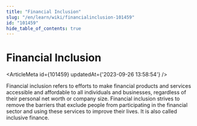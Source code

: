 ```yaml
---
title: "Financial Inclusion"
slug: "/en/learn/wiki/financialinclusion-101459"
id: "101459"
hide_table_of_contents: true
---
```



# Financial Inclusion

<ArticleMeta id={101459} updatedAt={'2023-09-26 13:58:54'} />
<div className='border-solid border-b border-t-0 my-4 border-[var(--ifm-color-gray-300)]' />

Financial inclusion refers to efforts to make financial products and services accessible and affordable to all individuals and businesses, regardless of their personal net worth or company size. Financial inclusion strives to remove the barriers that exclude people from participating in the financial sector and using these services to improve their lives. It is also called inclusive finance.
